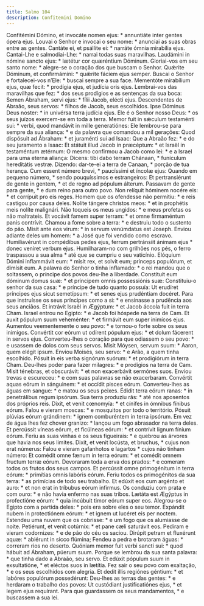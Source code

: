 ```yaml
---
title: Salmo 104
description: Confitemini Domino
---
```


<div class="grid grid-cols-2 gap-5">
  <span class="text-justify">
    Confitémini Dómino, et invocáte nomen ejus: * annuntiáte inter gentes ópera
    ejus.
  </span>
  <span class="text-justify">
    Louvai o Senhor e invocai o seu nome: * anunciai as suas obras entre as
    gentes.
  </span>
  <span class="text-justify">
    Cantáte ei, et psállite ei: * narráte ómnia mirabília ejus.
  </span>
  <span class="text-justify">
    Cantai-Lhe e salmodiai-Lhe: * narrai todas suas maravilhas.
  </span>
  <span class="text-justify">
    Laudámini in nómine sancto ejus: * lætétur cor quæréntium Dóminum.
  </span>
  <span class="text-justify">
    Gloriai-vos em seu santo nome: * alegre-se o coração dos que buscam o
    Senhor.
  </span>
  <span class="text-justify">
    Quǽrite Dóminum, et confirmámini: * quǽrite fáciem ejus semper.
  </span>
  <span class="text-justify">
    Buscai o Senhor e fortalecei-vos n’Ele: * buscai sempre a sua face.
  </span>
  <span class="text-justify">
    Mementóte mirabílium ejus, quæ fecit: * prodígia ejus, et judícia oris ejus.
  </span>
  <span class="text-justify">
    Lembrai-vos das maravilhas que fez: * dos seus prodígios e as sentenças da
    sua boca:
  </span>
  <span class="text-justify">
    Semen Ábraham, servi ejus: * fílii Jacob, elécti ejus.
  </span>
  <span class="text-justify">
    Descendentes de Abraão, seus servos: * filhos de Jacob, seus escolhidos.
  </span>
  <span class="text-justify">
    Ipse Dóminus Deus noster: * in univérsa terra judícia ejus.
  </span>
  <span class="text-justify">
    Ele é o Senhor nosso Deus: * os seus juízos exercem-se em toda a terra.
  </span>
  <span class="text-justify">
    Memor fuit in sǽculum testaménti sui: * verbi, quod mandávit in mille
    generatiónes:
  </span>
  <span class="text-justify">
    Ele lembrou-se para sempre da sua aliança: * e da palavra que comandou a mil
    gerações:
  </span>
  <span class="text-justify">
    Quod dispósuit ad Ábraham: * et juraménti sui ad Isaac:
  </span>
  <span class="text-justify">
    Que a Abraão fez: * e do seu juramento a Isaac:
  </span>
  <span class="text-justify">
    Et státuit illud Jacob in præcéptum: * et Israël in testaméntum ætérnum:
  </span>
  <span class="text-justify">
    O mesmo confirmou a Jacob como lei: * e a Israel para uma eterna aliança:
  </span>
  <span class="text-justify">
    Dicens: tibi dabo terram Chánaan, * funículum hereditátis vestræ.
  </span>
  <span class="text-justify">
    Dizendo: dar-te-ei a terra de Canaan, * porção de tua herança.
  </span>
  <span class="text-justify">
    Cum essent número brevi, * paucíssimi et íncolæ ejus:
  </span>
  <span class="text-justify">
    Quando em pequeno número, * sendo pouquíssimos e estrangeiros:
  </span>
  <span class="text-justify">
    Et pertransiérunt de gente in gentem, * et de regno ad pópulum álterum.
  </span>
  <span class="text-justify">
    Passavam de gente para gente, * e dum reino para outro povo.
  </span>
  <span class="text-justify">
    Non relíquit hóminem nocére eis: * et corrípuit pro eis reges.
  </span>
  <span class="text-justify">
    Homem que os ofendesse não permitiu: * e reis castigou por causa deles.
  </span>
  <span class="text-justify">
    Nolíte tángere christos meos: * et in prophétis meis nolíte malignári.
  </span>
  <span class="text-justify">
    Não toqueis os meus ungidos: * e meus profetas os não maltrateis.
  </span>
  <span class="text-justify">
    Et vocávit famem super terram: * et omne firmaméntum panis contrívit.
  </span>
  <span class="text-justify">
    Chamou a fome sobre a terra: * e destruiu todo o sustento do pão.
  </span>
  <span class="text-justify">
    Misit ante eos virum: * in servum venúmdatus est Joseph.
  </span>
  <span class="text-justify">
    Enviou adiante deles um homem: * a José que foi vendido como escravo.
  </span>
  <span class="text-justify">
    Humiliavérunt in compédibus pedes ejus, ferrum pertránsiit ánimam ejus *
    donec veníret verbum ejus.
  </span>
  <span class="text-justify">
    Humilharam-no com grilhões nos pés, o ferro traspassou a sua alma * até que
    se cumpriu o seu vaticínio.
  </span>
  <span class="text-justify">
    Elóquium Dómini inflammávit eum: * misit rex, et solvit eum; princeps
    populórum, et dimísit eum.
  </span>
  <span class="text-justify">
    A palavra do Senhor o tinha inflamado: * o rei mandou que o soltassem, o
    príncipe dos povos deu-lhe a liberdade.
  </span>
  <span class="text-justify">
    Constítuit eum dóminum domus suæ: * et príncipem omnis possessiónis suæ:
  </span>
  <span class="text-justify">
    Constituiu-o senhor da sua casa: * e príncipe de tudo quanto possuía:
  </span>
  <span class="text-justify">
    Ut erudíret príncipes ejus sicut semetípsum: * et senes ejus prudéntiam
    docéret.
  </span>
  <span class="text-justify">
    Para que instruísse os seus príncipes como a si: * e ensinasse a prudência
    aos seus anciãos.
  </span>
  <span class="text-justify">
    Et intrávit Israël in Ægýptum: * et Jacob áccola fuit in terra Cham.
  </span>
  <span class="text-justify">
    Israel entrou no Egipto: * e Jacob foi hóspede na terra de Cam.
  </span>
  <span class="text-justify">
    Et auxit pópulum suum veheménter: * et firmávit eum super inimícos ejus.
  </span>
  <span class="text-justify">
    Aumentou veementemente o seu povo: * e tornou-o forte sobre os seus
    inimigos.
  </span>
  <span class="text-justify">
    Convértit cor eórum ut odírent pópulum ejus: * et dolum fácerent in servos
    ejus.
  </span>
  <span class="text-justify">
    Converteu-lhes o coração para que odiassem o seu povo: * e usassem de dolos
    com seus servos.
  </span>
  <span class="text-justify">
    Misit Móysen, servum suum: * Aaron, quem elégit ipsum.
  </span>
  <span class="text-justify">
    Enviou Moisés, seu servo: * e Arão, a quem tinha escolhido.
  </span>
  <span class="text-justify">
    Pósuit in eis verba signórum suórum: * et prodigiórum in terra Cham.
  </span>
  <span class="text-justify">
    Deu-lhes poder para fazer milagres: * e prodígios na terra de Cam.
  </span>
  <span class="text-justify">
    Misit ténebras, et obscurávit: * et non exacerbávit sermónes suos.
  </span>
  <span class="text-justify">
    Enviou trevas e escureceu: * e com suas palavras se não exacerbaram.
  </span>
  <span class="text-justify">
    Convértit aquas eórum in sánguinem: * et occídit pisces eórum.
  </span>
  <span class="text-justify">
    Converteu-lhes as águas em sangue: * e matou os seus peixes.
  </span>
  <span class="text-justify">
    Édidit terra eórum ranas: * in penetrálibus regum ipsórum.
  </span>
  <span class="text-justify">
    Sua terra produziu rãs: * até nos aposentos dos próprios reis.
  </span>
  <span class="text-justify">
    Dixit, et venit cœnomyía: * et cínifes in ómnibus fínibus eórum.
  </span>
  <span class="text-justify">
    Falou e vieram moscas: * e mosquitos por todo o território.
  </span>
  <span class="text-justify">
    Pósuit plúvias eórum grándinem: * ignem comburéntem in terra ipsórum.
  </span>
  <span class="text-justify">
    Em vez de água lhes fez chover granizo: * lançou um fogo abrasador na terra
    deles.
  </span>
  <span class="text-justify">
    Et percússit víneas eórum, et ficúlneas eórum: * et contrívit lignum fínium
    eórum.
  </span>
  <span class="text-justify">
    Feriu as suas vinhas e os seus figueirais: * e quebrou as árvores que havia
    nos seus limites.
  </span>
  <span class="text-justify">
    Dixit, et venit locústa, et bruchus, * cujus non erat númerus:
  </span>
  <span class="text-justify">
    Falou e vieram gafanhotos e lagartos * cujos não tinham número:
  </span>
  <span class="text-justify">
    Et comédit omne fænum in terra eórum: * et comédit omnem fructum terræ
    eórum.
  </span>
  <span class="text-justify">
    Devoraram toda a erva dos prados: * e comeram todos os frutos dos seus
    campos.
  </span>
  <span class="text-justify">
    Et percússit omne primogénitum in terra eórum: * primítias omnis labóris
    eórum.
  </span>
  <span class="text-justify">
    Feriu todos os primogénitos da sua terra: * as primícias de todo seu
    trabalho.
  </span>
  <span class="text-justify">
    Et edúxit eos cum argénto et auro: * et non erat in tríbubus eórum infírmus.
  </span>
  <span class="text-justify">
    Os conduziu com prata e com ouro: * e não havia enfermo nas suas tribos.
  </span>
  <span class="text-justify">
    Lætáta est Ægýptus in profectióne eórum: * quia incúbuit timor eórum super
    eos.
  </span>
  <span class="text-justify">
    Alegrou-se o Egipto com a partida deles: * pois era sobre eles o seu temor.
  </span>
  <span class="text-justify">
    Expándit nubem in protectiónem eórum: * et ignem ut lucéret eis per noctem.
  </span>
  <span class="text-justify">
    Estendeu uma nuvem que os cobrisse: * e um fogo que os alumiasse de noite.
  </span>
  <span class="text-justify">
    Petiérunt, et venit cotúrnix: * et pane cæli saturávit eos.
  </span>
  <span class="text-justify">
    Pediram e vieram codornizes: * e de pão do céu os saciou.
  </span>
  <span class="text-justify">
    Dirúpit petram et fluxérunt aquæ: * abiérunt in sicco flúmina;
  </span>
  <span class="text-justify">
    Fendeu a pedra e brotaram águas: * correram rios no deserto.
  </span>
  <span class="text-justify">
    Quóniam memor fuit verbi sancti sui: * quod hábuit ad Ábraham, púerum suum.
  </span>
  <span class="text-justify">
    Porque se lembrou da sua santa palavra: * que tinha dado a Abraão, seu
    servo.
  </span>
  <span class="text-justify">
    Et edúxit pópulum suum in exsultatióne, * et eléctos suos in lætítia.
  </span>
  <span class="text-justify">
    Fez sair o seu povo com exaltação, * e os seus escolhidos com alegria.
  </span>
  <span class="text-justify">
    Et dedit illis regiónes géntium: * et labóres populórum possedérunt:
  </span>
  <span class="text-justify">
    Deu-lhes as terras das gentes: * e herdaram o trabalho dos povos:
  </span>
  <span class="text-justify">
    Ut custódiant justificatiónes ejus, * et legem ejus requírant.
  </span>
  <span class="text-justify">
    Para que guardassem os seus mandamentos, * e buscassem a sua lei.
  </span>
</div>
